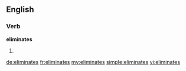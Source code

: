 ==English==

===Verb===
'''eliminates'''

# {{third-person singular of|eliminate}}

[[de:eliminates]]
[[fr:eliminates]]
[[my:eliminates]]
[[simple:eliminates]]
[[vi:eliminates]]
